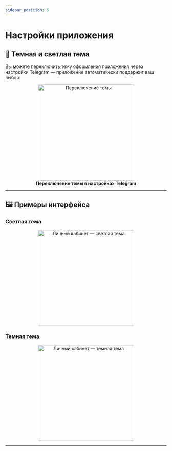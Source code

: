 ```yaml
---
sidebar_position: 5
---
```


# Настройки приложения

## 🎨 Темная и светлая тема

Вы можете переключить тему оформления приложения через настройки Telegram — приложение автоматически поддержит ваш выбор:

<div align="center">
  <img src="/img/account/client_theme.png" alt="Переключение темы" width="300" />
  <figcaption><b>Переключение темы в настройках Telegram</b></figcaption>
</div>

---

## 🖼️ Примеры интерфейса

### Светлая тема

<div align="center">
  <img src="/img/account/client_light_theme.png" alt="Личный кабинет — светлая тема" width="300" />
</div>

### Темная тема

<div align="center">
  <img src="/img/account/client_real_eastate_list.png" alt="Личный кабинет — темная тема" width="300" />
</div>

---
